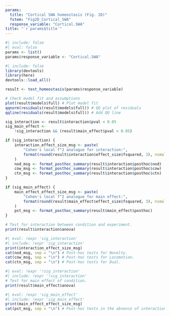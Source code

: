 ```yaml
---
params:
  title: "Cortical SWA homeostasis (Fig. 2D)"
  fstem: "Fig2D_Cortical_SWA"
  response_variable: "Cortical.SWA"
title: "`r params$title`"
---
```

```r
#| include: false
#| eval: false
params <- list()
params$response_variable <- "Cortical.SWA"
```

```r
#| include: false
library(devtools)
library(here)
devtools::load_all()

result <- test_homeostasis(params$response_variable)

# Check model fit and assumptions
plot(result$models$full) # Plot model fit
qqnorm(residuals(result$models$full)) # QQ plot of residuals
qqline(residuals(result$models$full)) # Add QQ line

sig_interaction <- result$interaction$pval < 0.05
sig_main_effect <-
    !sig_interaction && (result$main_effect$pval < 0.05)

if (sig_interaction) {
    interaction_effect_size_msg <- paste(
        "Cohen's local f^2 analogue for interaction:",
        format(round(result$interaction$effect_size$fsquared, 3), nsmall = 3)
    )
    nod_msg <- format_posthoc_summary(result$interaction$posthoc$nod)
    cow_msg <- format_posthoc_summary(result$interaction$posthoc$cow)
    ctn_msg <- format_posthoc_summary(result$interaction$posthoc$ctn)
}

if (sig_main_effect) {
    main_effect_effect_size_msg <- paste(
        "Cohen's local f^2 analogue for main effect:",
        format(round(result$main_effect$effect_size$fsquared, 3), nsmall = 3)
    )
    pst_msg <- format_posthoc_summary(result$main_effect$posthoc)
}
```

```r
# Test for interaction between condition and experiment.
print(result$interaction$anova)
```

```r
#| eval: !expr 'sig_interaction'
#| include: !expr 'sig_interaction'
print(interaction_effect_size_msg)
cat(nod_msg, sep = "\n") # Post-hoc tests for Novelty.
cat(cow_msg, sep = "\n") # Post-hoc tests for Locomotion.
cat(ctn_msg, sep = "\n") # Post-hoc tests for Dual.
```

```r
#| eval: !expr '!sig_interaction'
#| include: !expr '!sig_interaction'
# Test for main effect of condition.
print(result$main_effect$anova)
```

```r
#| eval: !expr 'sig_main_effect'
#| include: !expr 'sig_main_effect'
print(main_effect_effect_size_msg)
cat(pst_msg, sep = "\n") # Post-hoc tests in the absence of interaction.
```
